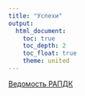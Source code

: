 ```yaml
---
title: "Успехи"
output: 
  html_document:
    toc: true
    toc_depth: 2
    toc_float: true
    theme: united
---
```


<a href="https://docs.google.com/spreadsheets/d/1bw5TmDhfASkggEYxPRXM5uMXSgJylyP1FjXBlcyeB_4/edit?usp=sharing" title=>Ведомость РАПДК</a>
